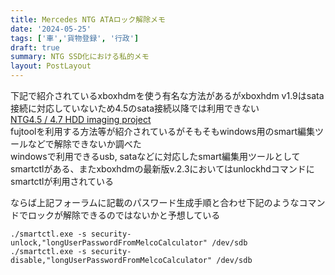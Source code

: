 ```yaml
---
title: Mercedes NTG ATAロック解除メモ
date: '2024-05-25'
tags: ['車','貨物登録', '行政']
draft: true
summary: NTG SSD化における私的メモ
layout: PostLayout
---
```


下記で紹介されているxboxhdmを使う有名な方法があるがxboxhdm v1.9はsata接続に対応していないため4.5のsata接続以降では利用できない    
[NTG4.5 / 4.7 HDD imaging project](https://mhhauto.com/Thread-NTG4-5-4-7-HDD-imaging-project)  
fujtoolを利用する方法等が紹介されているがそもそもwindows用のsmart編集ツールなどで解除できないか調べた  
windowsで利用できるusb, sataなどに対応したsmart編集用ツールとしてsmartctlがある、またxboxhdmの最新版v.2.3においてはunlockhdコマンドにsmartctlが利用されている

ならば上記フォーラムに記載のパスワード生成手順と合わせ下記のようなコマンドでロックが解除できるのではないかと予想している

```shell
./smartctl.exe -s security-unlock,"longUserPasswordFromMelcoCalculator" /dev/sdb
./smartctl.exe -s security-disable,"longUserPasswordFromMelcoCalculator" /dev/sdb
```